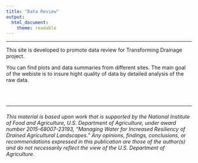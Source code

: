 ```yaml
---
title: "Data Review"
output: 
  html_document: 
    theme: readable
---
```


***

This site is developed to promote data review for Transforming Drainage project. 

You can find plots and data summaries from different sites. The main goal of the webiste is to insure hight quality of data by detailed analysis of the raw data.

<br>
<br>  



***  
###### This material is based upon work that is supported by the National Institute of Food and Agriculture, U.S. Department of Agriculture, under award number 2015-68007-23193, "Managing Water for Increased Resiliency of Drained Agricultural Landscapes." Any opinions, findings, conclusions, or recommendations expressed in this publication are those of the author(s) and do not necessarily reflect the view of the U.S. Department of Agriculture.